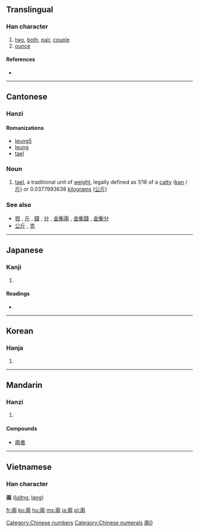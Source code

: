 {{also|両|两}}
==Translingual==

===Han character===
{{Han char|rn=11|rad=入|as=06|sn=8|four=1022<sub>7</sub>|canj=一中月人 (MLBO)|ids=⿱一⿻巾⿰入入}}

# [[two]], [[both]], [[pair]], [[couple]]
# [[ounce]]

====References====
* {{Han ref|kx=0126.130|dkj=01436|dj=0272.110|hdz=10024.020|uh=5169|ud=20841|bh=A8E2|bd=43234}}

[[Category:Chinese numbers]]
[[Category:Chinese numerals]]

----

==Cantonese==

===Hanzi===
{{yue-hanzi|jyut=|y=leung5|sim=两}}

====Romanizations====
{{rfc-header|Romanizations|lang=yue}}
* [[leung5]]
* [[leung]]
* [[tael]]

===Noun===
{{yue-noun|t|tra=兩}}

# {{Hong Kong|lang=yue}} [[tael]], a traditional unit of [[weight]], legally defined as 1/16 of a [[catty]] ([[kan]] / [[斤]]) or 0.0377993638 [[kilogram]]s ([[公斤]])

===See also===
* [[担]] , [[斤]] , [[錢]] , [[分]] , [[金衡兩]] , [[金衡錢]] , [[金衡分]]
* [[公斤]] , [[克]]

----

==Japanese==

===Kanji===
{{ja-kanji|grade=|rs=入06}}

# {{defn|Japanese}}

====Readings====
* {{ja-readings|on=[[りょう]] (ryō)|kun=[[ふたつ]] (futatsu)}}

----

==Korean==

===Hanja===
{{ko-hanja|hangeul=량|rv=ryang|mr=ryang}}

# {{defn|Korean}}

----

==Mandarin==

===Hanzi===
{{cmn-hanzi|sim=两|pin=[[liǎng]] ([[liang3]])|wg=liang<sup>3</sup>}}

# {{defn|Mandarin}}

====Compounds====
* [[兩者]]

[[Category:CJKV characters simplified differently in Japan and China|兩0]]

----

==Vietnamese==
===Han character===
'''兩''' ([[lưỡng]], [[lạng]])

[[fr:兩]]
[[ko:兩]]
[[hu:兩]]
[[ms:兩]]
[[ja:兩]]
[[pl:兩]]